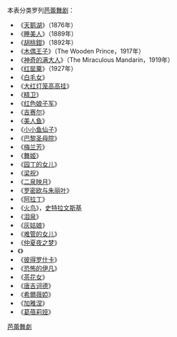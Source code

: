 本表分类罗列[[芭蕾舞剧|芭蕾舞剧]]：

*《[[天鹅湖|天鹅湖]]》（1876年） 
*《[[睡美人_(芭蕾舞劇)|睡美人]]》（1889年）
*《[[胡桃夹子_(芭蕾舞剧)|胡桃鉗]]》（1892年） 
*《[[木偶王子|木偶王子]]》（The Wooden Prince，1917年） 
*《[[神奇的满大人|神奇的满大人]]》（The Miraculous Mandarin，1919年）
*《[[红罂粟|红罂粟]]》（1927年）
*《[[白毛女|白毛女]]》
*《[[大红灯笼高高挂|大红灯笼高高挂]]》
*《[[精卫|精卫]]》
*《[[红色娘子军|红色娘子军]]》
*《[[吉赛尔|吉赛尔]]》
*《[[美人鱼|美人鱼]]》
*《[[小小鱼仙子|小小鱼仙子]]》
*《[[巴黎圣母院|巴黎圣母院]]》
*《[[梅兰芳|梅兰芳]]》
*《[[舞姬|舞姬]]》
*《[[园丁的女儿|园丁的女儿]]》
*《[[梁山伯与祝英台_(芭蕾舞剧)|梁祝]]》
*《[[二泉映月|二泉映月]]》
*《[[罗密欧与朱丽叶|罗密欧与朱丽叶]]》
*《[[阿拉丁|阿拉丁]]》
*《[[火鸟|火鸟]]》，[[史特拉文斯基|史特拉文斯基]]
*《[[泪泉|泪泉]]》
*《[[灰姑娘|灰姑娘]]》
*《[[难管的女儿|难管的女儿]]》
*《[[仲夏夜之梦|仲夏夜之梦]]》
*《{{link-en|仙女們|Les Sylphides}}》
*《[[彼得罗什卡|彼得罗什卡]]》
*《[[恐怖的伊凡|恐怖的伊凡]]》
*《[[茶花女|茶花女]]》
*《[[唐吉诃德|唐吉诃德]]》
*《[[希爾薇婭|希爾薇婭]]》
*《[[加雅涅|加雅涅]]》
*《[[葛蓓莉娅|葛蓓莉娅]]》


[[Category:芭蕾舞劇|]]